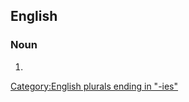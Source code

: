 ==English==

===Noun===
{{head|en|noun plural form}}

# {{plural of|phenocopy|lang=en}}

[[Category:English plurals ending in "-ies"]]